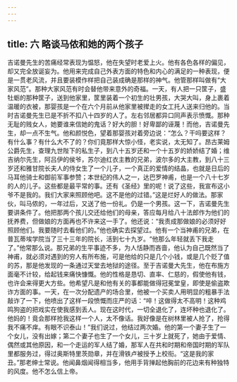 ```yaml
---
---
---
```

title: 六 略谈马侬和她的两个孩子
---




吉诺曼先生的苦痛经常表现为愠怒，他在失望时老爱上火。他有各色各样的偏见，却又完全放诞妄为。他用来完成自己外表方面的特色和内心的满足的一种表现，便是一贯老风流，并且要装模作样把自己装成确是那样的神气。他管那样叫做有“大家风范”。那种大家风范有时会替他带来意外的奇福。一天，有人把一只筐子，盛牡蛎的那种筐子，送到他家里，筐里装着一个初生的壮男孩，大哭大叫，身上裹着温暖的衣被，那婴孩是一个在六个月前从他家里被撵走的女工托人送来归他的。当时吉诺曼先生已是不折不扣八十四岁的人了。左右邻居都异口同声表示愤慨。那种无耻的贱女人，她要谁来信她的鬼话？好大的胆！好卑鄙的诬蔑！而他，吉诺曼先生，却一点不生气。他和颜悦色，望着那婴孩对着旁边说：“怎么？干吗要这样？有什么事？有什么大不了的？你们竟那样大惊小怪，老实说，太无知了。昂古莱姆公爵先生，查理九世陛下的私生子，到八十五岁还和一个十五岁的娇娇结了婚；维吉纳尔先生，阿吕伊的侯爷，苏尔迪红衣主教的兄弟，波尔多的大主教，到八十三岁还和雅甘院长夫人的侍女生了一个儿子，一个真正的爱情的结晶，也就是日后的马耳他骑士和御前军事参赞；本世纪的伟人之一，达巴罗神甫，也是一个八十七岁的人的儿子。这些都是最平常的事。还有《圣经》里的呢！说了这些，我宣布这小爷不是我的。我们大家来照顾他吧。这不是他的过错。”这是烂好人的做法。那家伙，叫马侬的，一年过后，又送了他一份礼。仍是一个男孩。这一下，吉诺曼先生要讲条件了。他把那两个孩儿交还给他们的母亲，答应每月给八十法郎作为他们的抚养费，但做娘的方面再也不许来这一手了。他还说：“我责成那做娘的必须好好照顾他们。我要随时去看他们的。”他也确实去探望过。他有一个当神甫的兄弟，在普瓦蒂埃学院当了三十三年的院长，活到七十九岁。“他那么年轻就丢下我走了。”他常那么说。那兄弟的生平事迹不多，为人恬静而吝啬，他认为自己既然当了神甫，就必须对遇到的穷人有所布施，可是他给的只是几个小钱，或是几个贬了值的苏，那是他发现的一条通过天堂去地狱的途径。至于吉诺曼大先生，他在布施方面毫不计较，给起钱来痛快慷慨。他的性格是恳切、直率、仁慈的，假使他有钱，也许会来得更大方些。他希望凡是和他有关的事都能做得冠冕堂皇，即使是偷盗欺诈方面的事。一天，在一次分配遗产的场合里，他被一个买卖人用明显的粗暴手法敲诈了一下，他喷出了这样一段愤慨而庄严的话：“啐！这做得太不高明！这种鸡鸣狗盗的把戏实在使我感到丢人。现在这时代，一切全退化了，连坏种也退化了。他妈的！竟会那样抢我这样一个人，太不像话。我好像是在树林里被人抢了，抢得我不痛不痒。有眼不识泰山！”我们说过，他结过两次婚。他的第一个妻子生了一个女儿，没有出嫁；第二个妻子也生了一个女儿，三十岁上就死了，她由于爱情、偶然或其他原因，和一个走运的军人结了婚，那军人在共和时期和帝国时期的军队里都服务过，得过奥斯特里茨勋章，并在滑铁卢被授予上校衔。“这是我的家丑。”那老绅士常说。他闻鼻烟闻得相当多，他用手背掸起他胸前的花边来有种独特的风度。他不怎么信上帝。